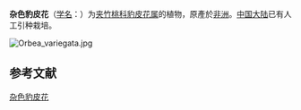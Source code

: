{{Onesource|time=2020-03-06T10:55:36+00:00}}
{{Speciesbox
|taxon=Orbea variegata
|authority=([[L.|L.]]) [[Haw.|Haw.]]
|image = The Botanical Magazine, Plate 26 (Volume 1, 1787).png
|image_caption = 《[[柯蒂斯植物學雜誌|柯蒂斯植物學雜誌]]》(1787)
|synonyms=''Stapelia variegata'' L.
|synonyms_ref=<ref>{{Cite web|title=''Orbea variegata'' (L.) Haw.|url=http://www.plantsoftheworldonline.org/taxon/urn:lsid:ipni.org:names:99924-1|accessdate=2019-11-04|author=Royal Botanic Gardens, Kew|date=|format=|work=Plants of the World Online|publisher=Kew Science|language=|archive-date=2020-08-10|archive-url=https://web.archive.org/web/20200810192229/http://www.plantsoftheworldonline.org/taxon/urn:lsid:ipni.org:names:99924-1|dead-url=no}}</ref>
}}

'''杂色豹皮花'''（[[学名|学名]]：{{lang|la|''Orbea variegata''}}）为[[夹竹桃科|夹竹桃科]][[豹皮花属|豹皮花属]]的植物，原產於[[非洲|非洲]]。[[中国大陆|中国大陆]]已有人工引种栽培。

[[File:Orbea_variegata.jpg|thumb]]
{{clear}}
== 参考文献 ==
<references />

{{Taxonbar|from=Q163196}}

[[Category:豹皮花属|杂色豹皮花]]


{{植物小作品}}